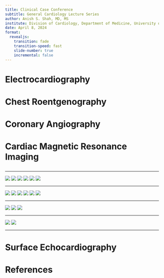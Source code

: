 ```yaml
---
title: Clinical Case Conference
subtitle: General Cardiology Lecture Series
author: Anish S. Shah, MD, MS
institute: Division of Cardiology, Department of Medicine, University of Illinois Chicago 
date: April 8, 2024
format:
  revealjs:
    transition: fade
    transition-speed: fast
    slide-number: true
    incremental: false
---
```


# Electrocardiography

## {background-image="ecg-initial-pvc.png" background-size="contain"}

## {background-image="ecg-subsequent-pac.png" background-size="contain"}

# Chest Roentgenography

## {background-image="cxr-ap.gif" background-size="contain"}

# Coronary Angiography

## {background-image="cath-lca-lao-cran.gif" background-size="contain"}

## {background-image="cath-lca-rao-caud.gif" background-size="contain"}

## {background-image="cath-rca-lao-ap.gif" background-size="contain"}

## {background-image="cath-rca-lao-caud.gif" background-size="contain"}

# Cardiac Magnetic Resonance Imaging

## {background-image="cmr-localizer.gif" background-size="contain"}

## {background-image="cmr-2c-cine.gif" background-size="contain"}

## {background-image="cmr-3c-cine.gif" background-size="contain"}

## {background-image="cmr-4c-cine.gif" background-size="contain"}

---

::: {layout-nrow=2}
![](cmr-sa-stack-2.gif)
![](cmr-sa-stack-3.gif)
![](cmr-sa-stack-4.gif)
![](cmr-sa-stack-5.gif)
![](cmr-sa-stack-6.gif)
![](cmr-sa-stack-7.gif)
:::

---

::: {layout-nrow=2}
![](cmr-sa-stack-8.gif)
![](cmr-sa-stack-9.gif)
![](cmr-sa-stack-10.gif)
![](cmr-sa-stack-11.gif)
![](cmr-sa-stack-12.gif)
![](cmr-sa-stack-13.gif)
:::

---

::: {layout-nrow=1}
![](cmr-av-pc-all.gif)
![](cmr-av-pc-high.gif)
![](cmr-av-pc-low.gif)
:::

---

::: {layout-nrow=1}
![](cmr-av-cine.gif)
![](cmr-cor-lvot-cine.gif)
:::

---

## {background-image="cmr-mag-ir-280-2c.gif" background-size="contain"}

## {background-image="cmr-mag-ir-280-3c.gif" background-size="contain"}

## {background-image="cmr-mag-ir-280-4c.gif" background-size="contain"}

## {background-image="cmr-mag-ir-280-sa.gif" background-size="contain"}

## {background-image="cmr-psir-fb-avg-sa.gif" background-size="contain"}

## {background-image="cmr-t1-scout.gif" background-size="contain"}

# Surface Echocardiography

## {background-image="tte-a2c-definity.gif" background-size="contain"}

## {background-image="tte-a2c.gif" background-size="contain"}

## {background-image="tte-a3c.gif" background-size="contain"}

## {background-image="tte-a4c-color-2.gif" background-size="contain"}

## {background-image="tte-a4c-color.gif" background-size="contain"}

## {background-image="tte-a4c-m-mode-color.gif" background-size="contain"}

## {background-image="tte-a4c-mitral-inflow-pw.gif" background-size="contain"}

## {background-image="tte-a4c-mv-color.gif" background-size="contain"}

## {background-image="tte-a4c-td-lateral.gif" background-size="contain"}

## {background-image="tte-a4c-td-septal.gif" background-size="contain"}

## {background-image="tte-a4c-thrombus.gif" background-size="contain"}

## {background-image="tte-a4c-zoom.gif" background-size="contain"}

## {background-image="tte-a4c.gif" background-size="contain"}

## {background-image="tte-a5c-color.gif" background-size="contain"}

## {background-image="tte-a5c-cw.gif" background-size="contain"}

## {background-image="tte-a5c-pw.gif" background-size="contain"}

## {background-image="tte-plax-lvidd.gif" background-size="contain"}

## {background-image="tte-plax-zoom-color.gif" background-size="contain"}

## {background-image="tte-plax-zoom.gif" background-size="contain"}

## {background-image="tte-plax.gif" background-size="contain"}

## {background-image="tte-psax-high-rv-inflow-pw.gif" background-size="contain"}

## {background-image="tte-psax-high-rv-outflow-cw.gif" background-size="contain"}

## {background-image="tte-psax-high-rv-outflow-pw.gif" background-size="contain"}

## {background-image="tte-psax-high.gif" background-size="contain"}

## {background-image="tte-psax-mid.gif" background-size="contain"}

## {background-image="tte-psax-mv-color.gif" background-size="contain"}

## {background-image="tte-psax-mv.gif" background-size="contain"}

## {background-image="tte-rv-inflow-color.gif" background-size="contain"}

## {background-image="tte-rv-inflow-cw.gif" background-size="contain"}

## {background-image="tte-rv-outflow-cw-vti.gif" background-size="contain"}

## {background-image="tte-rv-outflow-pw-vti.gif" background-size="contain"}

## {background-image="tte-rv-outflow.gif" background-size="contain"}

# References 

::: {#refs}
:::